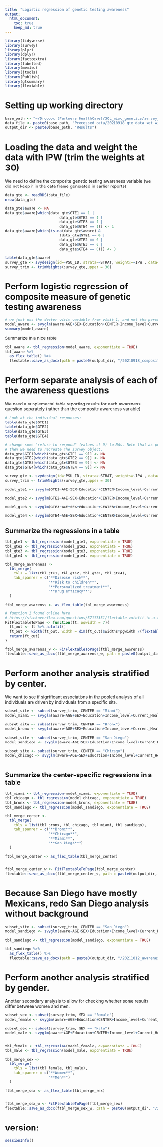 ```yaml
---
title: "Logistic regression of genetic testing awareness"
output: 
  html_document:
    toc: true
    keep_md: true
---
```



```r
library(tidyverse)
library(survey)
library(plyr)
library(dplyr)
library(factoextra)
library(labelled)
library(memisc)
library(jtools)
library(Publish)
library(gtsummary)
library(flextable)
```

# Setting up working directory
```r
base_path <- "~/Dropbox (Partners HealthCare)/SOL_misc_genetics/survey_gen_test_utilization/20210917_data_code/"
data_file <- paste0(base_path, "Processed_data/20210918_gte_data_set_with_covariates_and_IPW.RData")
output_dir <- paste0(base_path, "Results")
```

# Loading the data and weight the data with IPW (trim the weights at 30)
We need to define the composite genetic testing awareness variable (we did not keep it in the data frame generated in earlier reports)
```r
data_gte <- readRDS(data_file)
nrow(data_gte)

data_gte$aware <- NA
data_gte$aware[which(data_gte$GTE1 == 1 | 
                         data_gte$GTE2 == 1 | 
                         data_gte$GTE3 == 1 | 
                         data_gte$GTE4 == 1)] <- 1
data_gte$aware[which(is.na(data_gte$aware) & 
                         (data_gte$GTE1 == 0 | 
                         data_gte$GTE2 == 0 | 
                         data_gte$GTE3 == 0 | 
                         data_gte$GTE4 == 0))] <- 0

table(data_gte$aware)
survey_gte <- svydesign(id=~PSU_ID, strata=~STRAT, weights=~IPW , data=data_gte)
survey_trim <- trimWeights(survey_gte,upper = 30)
```

# Perform logistic regression of composite measure of genetic testing awareness


```r
# we just use the doctor visit variable from visit 1, and not the personal doctor from visit 2. 
model_aware <- svyglm(aware~AGE+SEX+Education+CENTER+Income_level+Current_Health_insurance+Physician_Visit+Background+Language_pref+Marital_status+Employment_status+US_BORN,design=survey_trim,na.action=na.omit,family=quasibinomial())
summary(model_aware)
```

Summarize in a nice table
```r
tbl_aware <- tbl_regression(model_aware, exponentiate = TRUE)
tbl_aware %>%
  as_flex_table() %>%
  flextable::save_as_docx(path = paste0(output_dir, "/20210918_composite_awarenes_glm.docx"))

```

# Perform separate analysis of each of the awareness questions
We need a supplemental table reporting results for each awareness question separately (rather than the composite awareness variable)
```r
# Look at the individual responses:
table(data_gte$GTE1)
table(data_gte$GTE2)
table(data_gte$GTE3)
table(data_gte$GTE4)

# change some "refuse to respond" (values of 9) to NAs. Note that as people respond to more questions, more people refuse to respond. 
# then we need to recreate the survey object.
data_gte$GTE1[which(data_gte$GTE1 == 9)] <- NA
data_gte$GTE2[which(data_gte$GTE2 == 9)] <- NA
data_gte$GTE3[which(data_gte$GTE3 == 9)] <- NA
data_gte$GTE4[which(data_gte$GTE4 == 9)] <- NA

survey_gte <- svydesign(id=~PSU_ID, strata=~STRAT, weights=~IPW , data=data_gte)
survey_trim <- trimWeights(survey_gte,upper = 30)

model_gte1 <- svyglm(GTE1~AGE+SEX+Education+CENTER+Income_level+Current_Health_insurance+Physician_Visit+Background+Language_pref+Marital_status+Employment_status+US_BORN,design=survey_trim,na.action=na.omit,family=quasibinomial())

model_gte2 <- svyglm(GTE2~AGE+SEX+Education+CENTER+Income_level+Current_Health_insurance+Physician_Visit+Background+Language_pref+Marital_status+Employment_status+US_BORN,design=survey_trim,na.action=na.omit,family=quasibinomial())

model_gte3 <- svyglm(GTE3~AGE+SEX+Education+CENTER+Income_level+Current_Health_insurance+Physician_Visit+Background+Language_pref+Marital_status+Employment_status+US_BORN,design=survey_trim,na.action=na.omit,family=quasibinomial())

model_gte4 <- svyglm(GTE4~AGE+SEX+Education+CENTER+Income_level+Current_Health_insurance+Physician_Visit+Background+Language_pref+Marital_status+Employment_status+US_BORN,design=survey_trim,na.action=na.omit,family=quasibinomial())

```

## Summarize the regressions in a table
```r
tbl_gte1 <- tbl_regression(model_gte1, exponentiate = TRUE)
tbl_gte2 <- tbl_regression(model_gte2, exponentiate = TRUE)
tbl_gte3 <- tbl_regression(model_gte3, exponentiate = TRUE)
tbl_gte4 <- tbl_regression(model_gte4, exponentiate = TRUE)

tbl_merge_awareness <-
  tbl_merge(
    tbls = list(tbl_gte1, tbl_gte2, tbl_gte3, tbl_gte4),
    tab_spanner = c("**Disease risk**", 
                    "**Risk to children**", 
                    "**Personalized treatment**",
                    "**Drug efficacy**")
  )

ftbl_merge_awarenss <- as_flex_table(tbl_merge_awareness)

# function I found online here
# https://stackoverflow.com/questions/57175351/flextable-autofit-in-a-rmarkdown-to-word-doc-causes-table-to-go-outside-page-mar
FitFlextableToPage <- function(ft, pgwidth = 7){
  ft_out <- ft %>% autofit()
  ft_out <- width(ft_out, width = dim(ft_out)$widths*pgwidth /(flextable_dim(ft_out)$widths))
  return(ft_out)
}

ftbl_merge_awarenss_w <- FitFlextableToPage(ftbl_merge_awarenss)
flextable::save_as_docx(ftbl_merge_awarenss_w, path = paste0(output_dir, "/20210918_separate_awarenes_glm.docx"))


```


# Perform another analysis stratified by center. 
We want to see if significant associations in the pooled analysis of all individuals are driven by individuals from a specific site. 

```r
subset_site <- subset(survey_trim, CENTER == "Miami")
model_miami <- svyglm(aware~AGE+SEX+Education+Income_level+Current_Health_insurance+Physician_Visit+Background+Language_pref+Marital_status+Employment_status+US_BORN,design=subset_site,na.action=na.omit,family=quasibinomial())

subset_site <- subset(survey_trim, CENTER == "Bronx")
model_bronx <- svyglm(aware~AGE+SEX+Education+Income_level+Current_Health_insurance+Physician_Visit+Background+Language_pref+Marital_status+Employment_status+US_BORN,design=subset_site,na.action=na.omit,family=quasibinomial())

subset_site <- subset(survey_trim, CENTER == "San Diego")
model_sandiego <- svyglm(aware~AGE+SEX+Education+Income_level+Current_Health_insurance+Physician_Visit+Background+Language_pref+Marital_status+Employment_status+US_BORN,design=subset_site,na.action=na.omit,family=quasibinomial())

subset_site <- subset(survey_trim, CENTER == "Chicago")
model_chicago <- svyglm(aware~AGE+SEX+Education+Income_level+Current_Health_insurance+Physician_Visit+Background+Language_pref+Marital_status+Employment_status+US_BORN,design=subset_site,na.action=na.omit,family=quasibinomial())



```

## Summarize the center-specific regressions in a table
```r
tbl_miami <- tbl_regression(model_miami, exponentiate = TRUE)
tbl_chicago <- tbl_regression(model_chicago, exponentiate = TRUE)
tbl_bronx <- tbl_regression(model_bronx, exponentiate = TRUE)
tbl_sandiego <- tbl_regression(model_sandiego, exponentiate = TRUE)

tbl_merge_center <-
  tbl_merge(
    tbls = list(tbl_bronx, tbl_chicago, tbl_miami, tbl_sandiego),
    tab_spanner = c("**Bronx**", 
                    "**Chicago**", 
                    "**Miami**",
                    "**San Diego**")
  )

ftbl_merge_center <- as_flex_table(tbl_merge_center)


ftbl_merge_center_w <- FitFlextableToPage(ftbl_merge_center)
flextable::save_as_docx(ftbl_merge_center_w, path = paste0(output_dir, "/20210918_awarenes_glm_by_center.docx"))


```

# Because San Diego have mostly Mexicans, redo San Diego analysis without background

```r

subset_site <- subset(survey_trim, CENTER == "San Diego")
model_sandiego <- svyglm(aware~AGE+SEX+Education+Income_level+Current_Health_insurance+Physician_Visit+Language_pref+Marital_status+Employment_status+US_BORN,design=subset_site,na.action=na.omit,family=quasibinomial())

tbl_sandiego <- tbl_regression(model_sandiego, exponentiate = TRUE)

tbl_sandiego %>%
  as_flex_table() %>%
  flextable::save_as_docx(path = paste0(output_dir, "/20211012_awarenes_glm_by_san_diego_no_background.docx"))


```


# Perform another analysis stratified by gender. 
Another secondary analysis to allow for checking whether some results differ between women and men. 

```r
subset_sex <- subset(survey_trim, SEX == "Female")
model_female <- svyglm(aware~AGE+Education+CENTER+Income_level+Current_Health_insurance+Physician_Visit+Background+Language_pref+Marital_status+Employment_status+US_BORN,design=subset_sex,na.action=na.omit,family=quasibinomial())

subset_sex <- subset(survey_trim, SEX == "Male")
model_male <- svyglm(aware~AGE+Education+CENTER+Income_level+Current_Health_insurance+Physician_Visit+Background+Language_pref+Marital_status+Employment_status+US_BORN,design=subset_sex,na.action=na.omit,family=quasibinomial())


tbl_female <- tbl_regression(model_female, exponentiate = TRUE)
tbl_male <- tbl_regression(model_male, exponentiate = TRUE)

tbl_merge_sex <-
  tbl_merge(
    tbls = list(tbl_female, tbl_male),
    tab_spanner = c("**Women**", 
                    "**Men**")
  )

ftbl_merge_sex <- as_flex_table(tbl_merge_sex)


ftbl_merge_sex_w <- FitFlextableToPage(ftbl_merge_sex)
flextable::save_as_docx(ftbl_merge_sex_w, path = paste0(output_dir, "/20210918_awarenes_glm_by_gender.docx"))

```



# version:
```r
sessionInfo()
```
